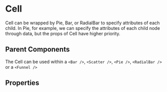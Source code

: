 
# Cell

Cell can be wrapped by Pie, Bar, or RadialBar to specify attributes of each child.
In Pie, for example, we can specify the attributes of each child node through data,
but the props of Cell have higher priority.

<Meta of={ComponentStories} />

<Canvas>
  <Story name="API" of={ComponentStories} />
</Canvas>

## Parent Components

The Cell can be used within a `<Bar />`, `<Scatter />`, `<Pie />`, `<RadialBar />` or a `<Funnel />`

## Properties

<Controls of={ComponentStories.API} />

